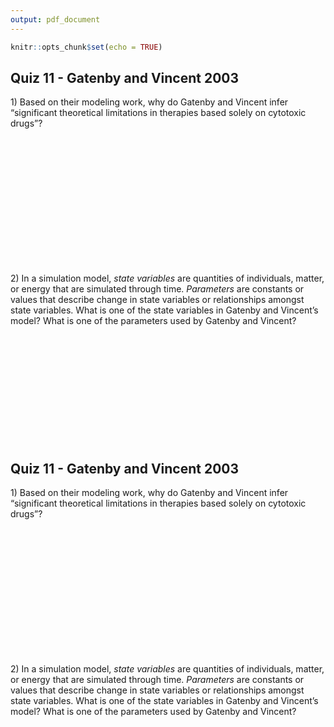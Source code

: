 ```yaml
---
output: pdf_document
---
```


\pagenumbering{gobble}

```r
knitr::opts_chunk$set(echo = TRUE)
```

## Quiz 11 - Gatenby and Vincent 2003

1\) Based on their modeling work, why do Gatenby and Vincent infer "significant theoretical limitations in therapies based solely on cytotoxic drugs"? 

&nbsp;

&nbsp;

&nbsp;

&nbsp;

&nbsp;

&nbsp;

&nbsp;

2\) In a simulation model, *state variables* are quantities of individuals, matter, or energy that are simulated through time. *Parameters* are constants or values that describe change in state variables or relationships amongst state variables. What is one of the state variables in Gatenby and Vincent's model? What is one of the parameters used by Gatenby and Vincent?

&nbsp;

&nbsp;

&nbsp;

&nbsp;

&nbsp;

&nbsp;

## Quiz 11 - Gatenby and Vincent 2003

1\) Based on their modeling work, why do Gatenby and Vincent infer "significant theoretical limitations in therapies based solely on cytotoxic drugs"? 

&nbsp;

&nbsp;

&nbsp;

&nbsp;

&nbsp;

&nbsp;

&nbsp;

2\) In a simulation model, *state variables* are quantities of individuals, matter, or energy that are simulated through time. *Parameters* are constants or values that describe change in state variables or relationships amongst state variables. What is one of the state variables in Gatenby and Vincent's model? What is one of the parameters used by Gatenby and Vincent?